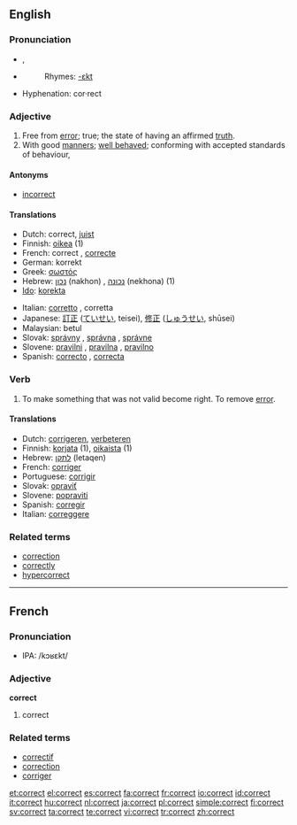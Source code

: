 ==English==

===Pronunciation===
*{{IPA|/kəˈɹɛkt/}}, {{SAMPA|/k@"rEkt/}}
*{{audio|en-us-correct.ogg|Audio (US)}}
*:Rhymes: [[Rhymes:English:-ɛkt|-ɛkt]]
*Hyphenation: cor·rect

===Adjective===
{{en-adj}}

# Free from [[error]]; true; the state of having an affirmed [[truth]].
# With good [[manners]]; [[well behaved]]; conforming with accepted standards of behaviour,

====Antonyms====
*[[incorrect]]

====Translations====
{{top}}
*Dutch: correct, [[juist]]
*Finnish: [[oikea]] (1)
*French: correct {{m}}, [[correcte]] {{f}}
*German: korrekt
*Greek: [[σωστός]] {{m}}
*Hebrew: [[נכון]] (nakhon) {{m}}, [[נכונה]] (nekhona) {{f}} (1)
*[[Ido]]: [[korekta]]
{{mid}}
*Italian: [[corretto]] {{m}}, corretta {{f}}
*Japanese: [[訂正]] ([[ていせい]], teisei), [[修正]] ([[しゅうせい]], shūsei)
*Malaysian: betul
*Slovak: [[správny]] {{m}}, [[správna]] {{f}}, [[správne]] {{n}}
*Slovene: [[pravilni]] {{m}}, [[pravilna]] {{f}}, [[pravilno]] {{n}}
*Spanish: [[correcto]] {{m}}, [[correcta]] {{f}}
{{bottom}}

===Verb===
{{en-verb}}

# To make something that was not valid become right.  To remove [[error]].

====Translations====
*Dutch: [[corrigeren]], [[verbeteren]]
*Finnish: [[korjata]] (1), [[oikaista]] (1)
*Hebrew: [[לתקן]] (letaqen)
*French: [[corriger]]
*Portuguese: [[corrigir]]
*Slovak: [[opraviť]]
*Slovene: [[popraviti]]
*Spanish: [[corregir]]
*Italian: [[correggere]]

===Related terms===
*[[correction]]
*[[correctly]]
*[[hypercorrect]]

----

==French==

===Pronunciation===
*IPA: /kɔʁɛkt/

===Adjective===
'''correct'''

# correct

===Related terms===
*[[correctif]]
*[[correction]]
*[[corriger]]

[[et:correct]]
[[el:correct]]
[[es:correct]]
[[fa:correct]]
[[fr:correct]]
[[io:correct]]
[[id:correct]]
[[it:correct]]
[[hu:correct]]
[[nl:correct]]
[[ja:correct]]
[[pl:correct]]
[[simple:correct]]
[[fi:correct]]
[[sv:correct]]
[[ta:correct]]
[[te:correct]]
[[vi:correct]]
[[tr:correct]]
[[zh:correct]]